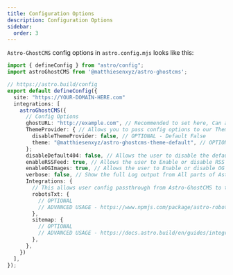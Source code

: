 ```yaml
---
title: Configuration Options
description: Configuration Options
sidebar:
  order: 3
---
```


<MXYZIntegration 
    title="@matthiesenxyz/astro-ghostcms" 
    githubIntegrationURL='https://github.com/MatthiesenXYZ/astro-ghostcms/tree/main/packages/astro-ghostcms/'
    gitlabIntegrationURL='https://gitlab.com/matthiesenxyz/astro-ghostcms/-/tree/main/packages/astro-ghostcms?ref_type=heads'
    />
    
`Astro-GhostCMS` config options in `astro.config.mjs` looks like this:

```ts frame="code" title="astro.config.mjs" wrap
import { defineConfig } from "astro/config";
import astroGhostCMS from '@matthiesenxyz/astro-ghostcms';

// https://astro.build/config
export default defineConfig({
  site: "https://YOUR-DOMAIN-HERE.com"
  integrations: [
    astroGhostCMS({
      // Config Options
      ghostURL: "http://example.com", // Recommended to set here, Can also set in .env as CONTENT_API_URL
      ThemeProvider: { // Allows you to pass config options to our ThemeProvider if enabled.
        disableThemeProvider: false, // OPTIONAL - Default False
        theme: "@matthiesenxyz/astro-ghostcms-theme-default", // OPTIONAL - Default Theme shown.
      };
      disableDefault404: false, // Allows the user to disable the default `/404 page, to be able to create their own under `/src/pages/404.astro`.
      enableRSSFeed: true, // Allows the user to Enable or disable RSS Feed Generation. Default: true
      enableOGImages: true, // Allows the user to Enable or disable OG Image Generation. Default: true
      verbose: false, // Show the full Log output from All parts of Astro-GhostCMS
      Integrations: {
        // This allows user config passthrough from Astro-GhostCMS to the Included Integrations
        robotsTxt: {
          // OPTIONAL
          // ADVANCED USAGE - https://www.npmjs.com/package/astro-robots-txt#configuration
        }, 
        sitemap: {
          // OPTIONAL
          // ADVANCED USAGE - https://docs.astro.build/en/guides/integrations-guide/sitemap
        },
      },
    })
  ],
});
```